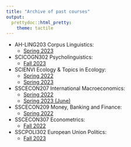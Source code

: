 ```yaml
---
title: "Archive of past courses"
output: 
  prettydoc::html_pretty:
    theme: tactile
---
```


* AH-LING203 Corpus Linguistics:
  + [Spring 2023](archive/AH-LING203_2023h1.html)
* SCICOGN302 Psycholinguistics:
  + [Fall 2023](archive/SCICOGN302_2023h2.html)
* SCIENVI Ecology & Topics in Ecology:
  + [Spring 2022](archive/SCIENVI201_2022h1.html)
  + [Spring 2023](archive/SCIENVI_2023h1.html)
* SSCECON207 International Macroeconomics:
  + [Spring 2022](archive/SSCECON207_2022h1.html)
  + [Spring 2023 (June)](archive/SSCECON207_2023h1.html)
* SSCECON209 Money, Banking and Finance:
  + [Spring 2022](archive/SSCECON209_2022h1.html)
* SSCECON307 Econometrics:
  + [Fall 2022](archive/SSCECON307_2023h2.html)
* SSCPOLI302 European Union Politics:
  + [Fall 2023](archive/SSCPOLI302_2023h2.html)